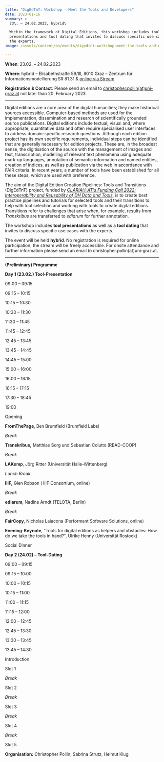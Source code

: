 ```yaml
---
title: "DigEdTnT: Workshop - Meet the Tools and Developers"
date: 2023-01-16
summary: >
  23\. – 24.02.2023, hybrid\

  Within the framework of Digital Editions, this workshop includes tool
  presentations and tool dating that invites to discuss specific use cases with
  the experts.
image: /assets/content/en/events/digedtnt-workshop-meet-the-tools-and-developers/image.png

---
```


**When**: 23.02. – 24.02.2023

**Where**: hybrid – Elisabethstraße 59/III, 8010 Graz – Zentrum für Informationsmodellierung SR 81.31 & [online via Stream](https://unimeet.uni-graz.at/b/pol-vvu-hwc-vtd)

**Registration & Contact**: Please send an email to [christopher.pollin(at)uni-graz.at](https://informationsmodellierung.uni-graz.at/#) not later than 20. February 2023.

***

Digital editions are a core area of the digital humanities; they make historical sources accessible. Computer-based methods are used for the implementation, dissemination and research of scientifically grounded source publications. Digital editions include textual, visual and, where appropriate, quantitative data and often require specialised user interfaces to address domain-specific research questions. Although each edition project has its own specific requirements, individual steps can be identified that are generally necessary for edition projects. These are, in the broadest sense, the digitisation of the source with the management of images and text, transcription, modelling of relevant text phenomena using adequate mark-up languages, annotation of semantic information and named entities, creation of indices, as well as publication via the web in accordance with FAIR criteria. In recent years, a number of tools have been established for all these steps, which are used with preference.

The aim of the Digital Edition Creation Pipelines: Tools and Transitions (DigEdTnT) project, funded by [*CLARIAH-AT's Funding Call 2022: Interoperability and Reusability of DH Data and Tools*](/project-funding/), is to create best practice pipelines and tutorials for selected tools and their transitions to help with tool selection and working with tools to create digital editions. Transitions refer to challenges that arise when, for example, results from *Transkribus* are transferred to *ediarum* for further annotation.

The workshop includes **tool presentations** as well as a **tool dating** that invites to discuss specific use cases with the experts.

The event will be held **hybrid**. No registration is required for online participation, the stream will be freely accessible. For onsite attendance and further information please send an email to christopher.pollin(at)uni-graz.at.

***

**(Preliminary) Programme**

**Day 1 (23.02.) Tool-Presentation**

09:00 – 09:15

09:15 – 10:15

10:15 – 10:30

10:30 – 11:30

11:30 – 11:45

11:45 – 12:45

12:45 – 13:45

13:45 – 14:45

14:45 – 15:00

15:00 – 16:00

16:00 – 16:15

16:15 – 17:15

17:30 – 18:45

19:00

Opening

**FromThePage**, Ben Brumfield (Brumfield Labs)

*Break*

**Transkribus,** Matthias Sorg und Sebastian Colutto (READ-COOP)

*Break*

**LAKomp**, Jörg Ritter (Universität Halle-Wittenberg)

*Lunch Break*

**IIIF,** Glen Robson ( IIIF Consortium, online)

*Break*

**ediarum**, Nadine Arndt (TELOTA, Berlin)

*Break*

**FairCopy**, Nicholas Laiacona (Performant Software Solutions, online)

**Evening-Keynote**, "Tools for digital editions as helpers and obstacles: How do we take the tools in hand?", Ulrike Henny (Universität Rostock)

Social Dinner

**Day 2 (24.02) – Tool-Dating**

09:00 – 09:15

09:15 – 10:00

10:00 – 10:15

10:15 – 11:00

11:00 – 11:15

11:15 – 12:00

12:00 – 12:45

12:45 – 13:30

13:30 – 13:45

13:45 – 14:30

Introduction

Slot 1

*Break*

Slot 2

*Break*

Slot 3

*Break*

Slot 4

*Break*

Slot 5

**Organisation:** Christopher Pollin, Sabrina Strutz, Helmut Klug
